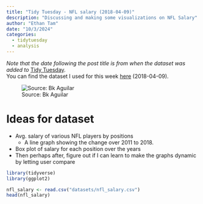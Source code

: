 ```yaml
---
title: "Tidy Tuesday - NFL salary (2018-04-09)"
description: "Discussing and making some visualizations on NFL Salary"
author: "Ethan Tam"
date: "10/3/2024"
categories:
  - tidytuesday
  - analysis
---
```


::: callout-note
*Note that the date following the post title is from when the dataset was added to* [Tidy Tuesday](https://github.com/rfordatascience/tidytuesday).\
You can find the dataset I used for this week [here](https://github.com/rfordatascience/tidytuesday/blob/master/data/2018/2018-04-09/nfl_salary.xlsx) (2018-04-09).
:::

 ![Source: Bk Aguilar](..\images\Tidy%20Tuesday\2018-04-09\basketball-stock.jpg)

# Ideas for dataset

-   Avg. salary of various NFL players by positions
    -   A line graph showing the change over 2011 to 2018.
-   Box plot of salary for each position over the years
-   Then perhaps after, figure out if I can learn to make the graphs dynamic by letting user compare

```r

library(tidyverse)
library(ggplot2)

nfl_salary <- read.csv("datasets/nfl_salary.csv")
head(nfl_salary)

```
